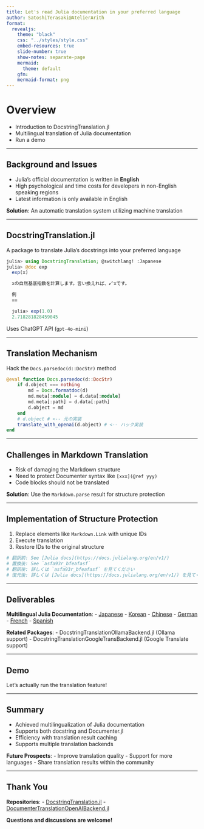 ```yaml
---
title: Let's read Julia documentation in your preferred language
author: SatoshiTerasaki@AtelierArith
format:
  revealjs:
    theme: "black"
    css: "../styles/style.css"
    embed-resources: true
    slide-number: true
    show-notes: separate-page
    mermaid:
      theme: default
    gfm:
    mermaid-format: png
---
```


# Overview

- Introduction to DocstringTranslation.jl
- Multilingual translation of Julia documentation
- Run a demo

---

## Background and Issues

- Julia's official documentation is written in **English**
- High psychological and time costs for developers in non-English speaking regions
- Latest information is only available in English

**Solution**: An automatic translation system utilizing machine translation

---

## DocstringTranslation.jl

A package to translate Julia's docstrings into your preferred language

```julia
julia> using DocstringTranslation; @switchlang! :Japanese
julia> @doc exp
  exp(x)

  xの自然基底指数を計算します。言い換えれば、ℯ^xです。

  例
  ≡≡

  julia> exp(1.0)
  2.718281828459045
```

Uses ChatGPT API (`gpt-4o-mini`)

---

## Translation Mechanism

Hack the `Docs.parsedoc(d::DocStr)` method

```julia
@eval function Docs.parsedoc(d::DocStr)
    if d.object === nothing
        md = Docs.formatdoc(d)
        md.meta[:module] = d.data[:module]
        md.meta[:path] = d.data[:path]
        d.object = md
    end
    # d.object # <-- 元の実装
    translate_with_openai(d.object) # <-- ハック実装
end
```

---

## Challenges in Markdown Translation

- Risk of damaging the Markdown structure
- Need to protect Documenter syntax like `[xxx](@ref yyy)`
- Code blocks should not be translated

**Solution**: Use the `Markdown.parse` result for structure protection

---

## Implementation of Structure Protection

1. Replace elements like `Markdown.Link` with unique IDs
2. Execute translation
3. Restore IDs to the original structure

```julia
# 翻訳前: See [Julia docs](https://docs.julialang.org/en/v1/)
# 置換後: See `asfa93r_bfeafasf`
# 翻訳後: 詳しくは `asfa93r_bfeafasf` を見てください
# 復元後: 詳しくは [Julia docs](https://docs.julialang.org/en/v1/) を見てください
```

---

## Deliverables

**Multilingual Julia Documentation**:
- [Japanese](https://atelierarith.github.io/UnofficialJuliaDoc-ja/)
- [Korean](https://atelierarith.github.io/UnofficialJuliaDoc-ko/)
- [Chinese](https://atelierarith.github.io/UnofficialJuliaDoc-zh/)
- [German](https://atelierarith.github.io/UnofficialJuliaDoc-de/)
- [French](https://atelierarith.github.io/UnofficialJuliaDoc-fr/)
- [Spanish](https://atelierarith.github.io/UnofficialJuliaDoc-es/)

**Related Packages**:
- DocstringTranslationOllamaBackend.jl (Ollama support)
- DocstringTranslationGoogleTransBackend.jl (Google Translate support)

---

## Demo

Let's actually run the translation feature!

---

## Summary

- Achieved multilingualization of Julia documentation
- Supports both docstring and Documenter.jl
- Efficiency with translation result caching
- Supports multiple translation backends

**Future Prospects**:
- Improve translation quality
- Support for more languages
- Share translation results within the community

---

## Thank You

**Repositories**:
- [DocstringTranslation.jl](https://github.com/AtelierArith/DocstringTranslation.jl)
- [DocumenterTranslationOpenAIBackend.jl](https://github.com/AtelierArith/DocumenterTranslationOpenAIBackend.jl)

**Questions and discussions are welcome!**

